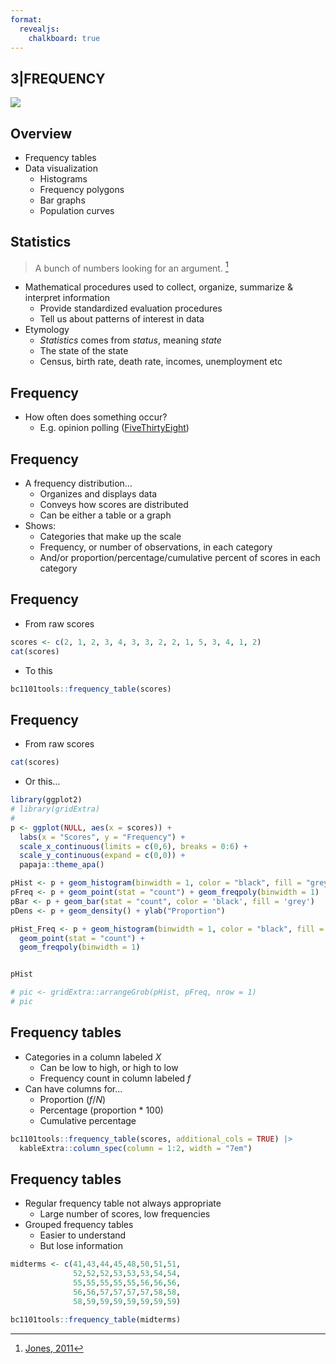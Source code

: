 ```yaml
---
format: 
  revealjs:
    chalkboard: true
---
```


::: {.cover}
## 3|FREQUENCY

::: {.cover-image}
![](covers/03_frequency.png)
:::
:::


## Overview
- Frequency tables
- Data visualization
  - Histograms
  - Frequency polygons
  - Bar graphs
  - Population curves


## Statistics {.smaller}

> A bunch of numbers looking for an argument. ^[[Jones, 2011](https://onlinelibrary.wiley.com/doi/10.1002/9781118116371.ch3)]

- Mathematical procedures used to collect, organize, summarize & interpret information
  - Provide standardized evaluation procedures
  - Tell us about patterns of interest in data
- Etymology
  - *Statistics* comes from *status*, meaning *state*
  - The state of the state
  - Census, birth rate, death rate, incomes, unemployment etc


## Frequency

- How often does something occur?
    - E.g. opinion polling ([FiveThirtyEight](https://projects.fivethirtyeight.com/-approval-ratings/))



## Frequency

- A frequency distribution...
    - Organizes and displays data
    - Conveys how scores are distributed
    - Can be either a table or a graph
- Shows:
    - Categories that make up the scale
    - Frequency, or number of observations, in each category
    - And/or proportion/percentage/cumulative percent of scores in each category

## Frequency

- From raw scores
```r
scores <- c(2, 1, 2, 3, 4, 3, 3, 2, 2, 1, 5, 3, 4, 1, 2)
cat(scores)
```

- To this
```r
bc1101tools::frequency_table(scores)
```

## Frequency

- From raw scores
```r
cat(scores)
```

- Or this...

```r
library(ggplot2)
# library(gridExtra)
# 
p <- ggplot(NULL, aes(x = scores)) +
  labs(x = "Scores", y = "Frequency") +
  scale_x_continuous(limits = c(0,6), breaks = 0:6) +
  scale_y_continuous(expand = c(0,0)) +
  papaja::theme_apa()

pHist <- p + geom_histogram(binwidth = 1, color = "black", fill = "grey")
pFreq <- p + geom_point(stat = "count") + geom_freqpoly(binwidth = 1)
pBar <- p + geom_bar(stat = "count", color = 'black', fill = 'grey')
pDens <- p + geom_density() + ylab("Proportion")

pHist_Freq <- p + geom_histogram(binwidth = 1, color = "black", fill = "grey") +
  geom_point(stat = "count") +
  geom_freqpoly(binwidth = 1)


pHist

# pic <- gridExtra::arrangeGrob(pHist, pFreq, nrow = 1)
# pic

```


## Frequency tables

- Categories in a column labeled $X$
  - Can be low to high, or high to low
  - Frequency count in column labeled $f$
- Can have columns for...
  - Proportion $(f / N)$
  - Percentage (proportion * 100)
  - Cumulative percentage

```r
bc1101tools::frequency_table(scores, additional_cols = TRUE) |> 
  kableExtra::column_spec(column = 1:2, width = "7em")
```

## Frequency tables

- Regular frequency table not always appropriate
  - Large number of scores, low frequencies
- Grouped frequency tables
  -  Easier to understand
  -  But lose information
  
```r

midterms <- c(41,43,44,45,48,50,51,51,
              52,52,52,53,53,53,54,54,
              55,55,55,55,55,56,56,56,
              56,56,57,57,57,57,58,58,
              58,59,59,59,59,59,59,59)

bc1101tools::frequency_table(midterms)
```


